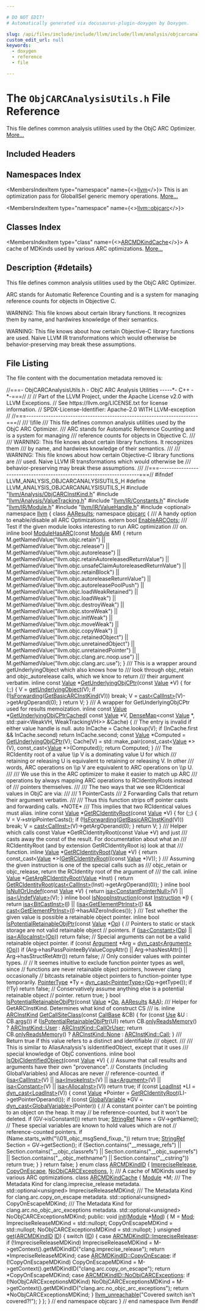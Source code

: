 ```yaml
---

# DO NOT EDIT!
# Automatically generated via docusaurus-plugin-doxygen by Doxygen.

slug: /api/files/include/include/llvm/include/llvm/analysis/objcarcanalysisutils-h
custom_edit_url: null
keywords:
  - doxygen
  - reference
  - file

---
```





# The `ObjCARCAnalysisUtils.h` File Reference

<DoxygenPage pluginConfig={pluginConfig}>

This file defines common analysis utilities used by the ObjC ARC Optimizer. <a href="#details">More...</a>

## Included Headers

<IncludesList>
<IncludesListItem
  filePath="llvm/Analysis/ObjCARCInstKind.h"
  permalink="/docs/api/files/include/include/llvm/include/llvm/analysis/objcarcinstkind-h"
  isLocal="true" />
<IncludesListItem
  filePath="llvm/Analysis/ValueTracking.h"
  permalink="/docs/api/files/include/include/llvm/include/llvm/analysis/valuetracking-h"
  isLocal="true" />
<IncludesListItem
  filePath="llvm/IR/Constants.h"
  permalink="/docs/api/files/include/include/llvm/include/llvm/ir/constants-h"
  isLocal="true" />
<IncludesListItem
  filePath="llvm/IR/Module.h"
  permalink="/docs/api/files/include/include/llvm/include/llvm/ir/module-h"
  isLocal="true" />
<IncludesListItem
  filePath="llvm/IR/ValueHandle.h"
  permalink="/docs/api/files/include/include/llvm/include/llvm/ir/valuehandle-h"
  isLocal="true" />
<IncludesListItem
  filePath="optional"
  permalink=""
  isLocal="false" />
</IncludesList>

## Namespaces Index

<MembersIndex>

<MembersIndexItem
  type="namespace"
  name={<><a href="/docs/api/namespaces/llvm">llvm</a></>}>
This is an optimization pass for GlobalISel generic memory operations. <a href="/docs/api/namespaces/llvm/#details">More...</a>
</MembersIndexItem>

<MembersIndexItem
  type="namespace"
  name={<><a href="/docs/api/namespaces/llvm/objcarc">llvm::objcarc</a></>}>
</MembersIndexItem>

</MembersIndex>

## Classes Index

<MembersIndex>

<MembersIndexItem
  type="class"
  name={<><a href="/docs/api/classes/llvm/objcarc/arcmdkindcache">ARCMDKindCache</a></>}>
A cache of MDKinds used by various ARC optimizations. <a href="/docs/api/classes/llvm/objcarc/arcmdkindcache/#details">More...</a>
</MembersIndexItem>

</MembersIndex>

## Description {#details}

This file defines common analysis utilities used by the ObjC ARC Optimizer.

ARC stands for Automatic Reference Counting and is a system for managing reference counts for objects in Objective C.

WARNING: This file knows about certain library functions. It recognizes them by name, and hardwires knowledge of their semantics.

WARNING: This file knows about how certain Objective-C library functions are used. Naive LLVM IR transformations which would otherwise be behavior-preserving may break these assumptions.

## File Listing

The file content with the documentation metadata removed is:

<ProgramListing>

<Link id="l00001" /><CodeLine lineNumber="1"><Highlight kind="comment">//===- ObjCARCAnalysisUtils.h - ObjC ARC Analysis Utilities -----&#42;- C++ -&#42;-===//</Highlight><Highlight kind="normal"></Highlight></CodeLine>
<Link id="l00002" /><CodeLine lineNumber="2"><Highlight kind="normal"></Highlight><Highlight kind="comment">//</Highlight><Highlight kind="normal"></Highlight></CodeLine>
<Link id="l00003" /><CodeLine lineNumber="3"><Highlight kind="normal"></Highlight><Highlight kind="comment">// Part of the LLVM Project, under the Apache License v2.0 with LLVM Exceptions.</Highlight><Highlight kind="normal"></Highlight></CodeLine>
<Link id="l00004" /><CodeLine lineNumber="4"><Highlight kind="normal"></Highlight><Highlight kind="comment">// See https://llvm.org/LICENSE.txt for license information.</Highlight><Highlight kind="normal"></Highlight></CodeLine>
<Link id="l00005" /><CodeLine lineNumber="5"><Highlight kind="normal"></Highlight><Highlight kind="comment">// SPDX-License-Identifier: Apache-2.0 WITH LLVM-exception</Highlight><Highlight kind="normal"></Highlight></CodeLine>
<Link id="l00006" /><CodeLine lineNumber="6"><Highlight kind="normal"></Highlight><Highlight kind="comment">//</Highlight><Highlight kind="normal"></Highlight></CodeLine>
<Link id="l00007" /><CodeLine lineNumber="7"><Highlight kind="normal"></Highlight><Highlight kind="comment">//===----------------------------------------------------------------------===//</Highlight><Highlight kind="comment"></Highlight></CodeLine>
<Link id="l00008" /><CodeLine lineNumber="8"><Highlight kind="comment">/// \\file</Highlight></CodeLine>
<Link id="l00009" /><CodeLine lineNumber="9"><Highlight kind="comment">/// This file defines common analysis utilities used by the ObjC ARC Optimizer.</Highlight></CodeLine>
<Link id="l00010" /><CodeLine lineNumber="10"><Highlight kind="comment">/// ARC stands for Automatic Reference Counting and is a system for managing</Highlight></CodeLine>
<Link id="l00011" /><CodeLine lineNumber="11"><Highlight kind="comment">/// reference counts for objects in Objective C.</Highlight></CodeLine>
<Link id="l00012" /><CodeLine lineNumber="12"><Highlight kind="comment">///</Highlight></CodeLine>
<Link id="l00013" /><CodeLine lineNumber="13"><Highlight kind="comment">/// WARNING: This file knows about certain library functions. It recognizes them</Highlight></CodeLine>
<Link id="l00014" /><CodeLine lineNumber="14"><Highlight kind="comment">/// by name, and hardwires knowledge of their semantics.</Highlight></CodeLine>
<Link id="l00015" /><CodeLine lineNumber="15"><Highlight kind="comment">///</Highlight></CodeLine>
<Link id="l00016" /><CodeLine lineNumber="16"><Highlight kind="comment">/// WARNING: This file knows about how certain Objective-C library functions are</Highlight></CodeLine>
<Link id="l00017" /><CodeLine lineNumber="17"><Highlight kind="comment">/// used. Naive LLVM IR transformations which would otherwise be</Highlight></CodeLine>
<Link id="l00018" /><CodeLine lineNumber="18"><Highlight kind="comment">/// behavior-preserving may break these assumptions.</Highlight></CodeLine>
<Link id="l00019" /><CodeLine lineNumber="19"><Highlight kind="comment">///</Highlight><Highlight kind="normal"></Highlight></CodeLine>
<Link id="l00020" /><CodeLine lineNumber="20"><Highlight kind="normal"></Highlight><Highlight kind="comment">//===----------------------------------------------------------------------===//</Highlight><Highlight kind="normal"></Highlight></CodeLine>
<Link id="l00021" /><CodeLine lineNumber="21"><Highlight kind="normal"></Highlight></CodeLine>
<Link id="l00022" /><CodeLine lineNumber="22"><Highlight kind="normal"></Highlight><Highlight kind="preprocessor">#ifndef LLVM&#95;ANALYSIS&#95;OBJCARCANALYSISUTILS&#95;H</Highlight><Highlight kind="normal"></Highlight></CodeLine>
<Link id="l00023" /><CodeLine lineNumber="23"><Highlight kind="normal"></Highlight><Highlight kind="preprocessor">#define LLVM&#95;ANALYSIS&#95;OBJCARCANALYSISUTILS&#95;H</Highlight><Highlight kind="normal"></Highlight></CodeLine>
<Link id="l00024" /><CodeLine lineNumber="24"><Highlight kind="normal"></Highlight></CodeLine>
<Link id="l00025" /><CodeLine lineNumber="25"><Highlight kind="normal"></Highlight><Highlight kind="preprocessor">#include &quot;<a href="/docs/api/files/include/include/llvm/include/llvm/analysis/objcarcinstkind-h">llvm/Analysis/ObjCARCInstKind.h</a>&quot;</Highlight><Highlight kind="normal"></Highlight></CodeLine>
<Link id="l00026" /><CodeLine lineNumber="26"><Highlight kind="normal"></Highlight><Highlight kind="preprocessor">#include &quot;<a href="/docs/api/files/include/include/llvm/include/llvm/analysis/valuetracking-h">llvm/Analysis/ValueTracking.h</a>&quot;</Highlight><Highlight kind="normal"></Highlight></CodeLine>
<Link id="l00027" /><CodeLine lineNumber="27"><Highlight kind="normal"></Highlight><Highlight kind="preprocessor">#include &quot;<a href="/docs/api/files/include/include/llvm/include/llvm/ir/constants-h">llvm/IR/Constants.h</a>&quot;</Highlight><Highlight kind="normal"></Highlight></CodeLine>
<Link id="l00028" /><CodeLine lineNumber="28"><Highlight kind="normal"></Highlight><Highlight kind="preprocessor">#include &quot;<a href="/docs/api/files/include/include/llvm/include/llvm/ir/module-h">llvm/IR/Module.h</a>&quot;</Highlight><Highlight kind="normal"></Highlight></CodeLine>
<Link id="l00029" /><CodeLine lineNumber="29"><Highlight kind="normal"></Highlight><Highlight kind="preprocessor">#include &quot;<a href="/docs/api/files/include/include/llvm/include/llvm/ir/valuehandle-h">llvm/IR/ValueHandle.h</a>&quot;</Highlight><Highlight kind="normal"></Highlight></CodeLine>
<Link id="l00030" /><CodeLine lineNumber="30"><Highlight kind="normal"></Highlight><Highlight kind="preprocessor">#include &lt;optional&gt;</Highlight><Highlight kind="normal"></Highlight></CodeLine>
<Link id="l00031" /><CodeLine lineNumber="31"><Highlight kind="normal"></Highlight></CodeLine>
<Link id="l00032" /><CodeLine lineNumber="32"><Highlight kind="normal"></Highlight><Highlight kind="keyword">namespace </Highlight><Highlight kind="normal"><a href="/docs/api/namespaces/llvm">llvm</a> &#123;</Highlight></CodeLine>
<Link id="l00033" /><CodeLine lineNumber="33"><Highlight kind="normal"></Highlight></CodeLine>
<Link id="l00034" /><CodeLine lineNumber="34"><Highlight kind="normal"></Highlight><Highlight kind="keyword">class </Highlight><Highlight kind="normal"><a href="/docs/api/classes/llvm/aaresults">AAResults</a>;</Highlight></CodeLine>
<Link id="l00035" /><CodeLine lineNumber="35"><Highlight kind="normal"></Highlight></CodeLine>
<Link id="l00036" /><CodeLine lineNumber="36"><Highlight kind="normal"></Highlight><Highlight kind="keyword">namespace </Highlight><Highlight kind="normal"><a href="/docs/api/namespaces/llvm/objcarc">objcarc</a> &#123;</Highlight></CodeLine>
<Link id="l00037" /><CodeLine lineNumber="37"><Highlight kind="normal"></Highlight><Highlight kind="comment"></Highlight></CodeLine>
<Link id="l00038" /><CodeLine lineNumber="38"><Highlight kind="comment">/// A handy option to enable/disable all ARC Optimizations.</Highlight><Highlight kind="normal"></Highlight></CodeLine>
<Link id="l00039" /><CodeLine lineNumber="39"><Highlight kind="normal"></Highlight><Highlight kind="keyword">extern</Highlight><Highlight kind="normal"> </Highlight><Highlight kind="keywordtype">bool</Highlight><Highlight kind="normal"> <a href="/docs/api/namespaces/llvm/objcarc/#a6771e7364c5ab8a6354f744fe5bbc62b">EnableARCOpts</a>;</Highlight></CodeLine>
<Link id="l00040" /><CodeLine lineNumber="40"><Highlight kind="normal"></Highlight><Highlight kind="comment"></Highlight></CodeLine>
<Link id="l00041" /><CodeLine lineNumber="41"><Highlight kind="comment">/// Test if the given module looks interesting to run ARC optimization</Highlight></CodeLine>
<Link id="l00042" /><CodeLine lineNumber="42"><Highlight kind="comment">/// on.</Highlight><Highlight kind="normal"></Highlight></CodeLine>
<Link id="l00043" /><CodeLine lineNumber="43" lineLink="/docs/api/namespaces/llvm/objcarc/#a255df46f4454af8706323670d5e7f7b6"><Highlight kind="normal"></Highlight><Highlight kind="keyword">inline</Highlight><Highlight kind="normal"> </Highlight><Highlight kind="keywordtype">bool</Highlight><Highlight kind="normal"> <a href="/docs/api/namespaces/llvm/objcarc/#a255df46f4454af8706323670d5e7f7b6">ModuleHasARC</a>(</Highlight><Highlight kind="keyword">const</Highlight><Highlight kind="normal"> <a href="/docs/api/classes/llvm/module">Module</a> &amp;M) &#123;</Highlight></CodeLine>
<Link id="l00044" /><CodeLine lineNumber="44"><Highlight kind="normal">  </Highlight><Highlight kind="keywordflow">return</Highlight><Highlight kind="normal"> M.getNamedValue(</Highlight><Highlight kind="stringliteral">&quot;llvm.objc.retain&quot;</Highlight><Highlight kind="normal">) ||</Highlight></CodeLine>
<Link id="l00045" /><CodeLine lineNumber="45"><Highlight kind="normal">         M.getNamedValue(</Highlight><Highlight kind="stringliteral">&quot;llvm.objc.release&quot;</Highlight><Highlight kind="normal">) ||</Highlight></CodeLine>
<Link id="l00046" /><CodeLine lineNumber="46"><Highlight kind="normal">         M.getNamedValue(</Highlight><Highlight kind="stringliteral">&quot;llvm.objc.autorelease&quot;</Highlight><Highlight kind="normal">) ||</Highlight></CodeLine>
<Link id="l00047" /><CodeLine lineNumber="47"><Highlight kind="normal">         M.getNamedValue(</Highlight><Highlight kind="stringliteral">&quot;llvm.objc.retainAutoreleasedReturnValue&quot;</Highlight><Highlight kind="normal">) ||</Highlight></CodeLine>
<Link id="l00048" /><CodeLine lineNumber="48"><Highlight kind="normal">         M.getNamedValue(</Highlight><Highlight kind="stringliteral">&quot;llvm.objc.unsafeClaimAutoreleasedReturnValue&quot;</Highlight><Highlight kind="normal">) ||</Highlight></CodeLine>
<Link id="l00049" /><CodeLine lineNumber="49"><Highlight kind="normal">         M.getNamedValue(</Highlight><Highlight kind="stringliteral">&quot;llvm.objc.retainBlock&quot;</Highlight><Highlight kind="normal">) ||</Highlight></CodeLine>
<Link id="l00050" /><CodeLine lineNumber="50"><Highlight kind="normal">         M.getNamedValue(</Highlight><Highlight kind="stringliteral">&quot;llvm.objc.autoreleaseReturnValue&quot;</Highlight><Highlight kind="normal">) ||</Highlight></CodeLine>
<Link id="l00051" /><CodeLine lineNumber="51"><Highlight kind="normal">         M.getNamedValue(</Highlight><Highlight kind="stringliteral">&quot;llvm.objc.autoreleasePoolPush&quot;</Highlight><Highlight kind="normal">) ||</Highlight></CodeLine>
<Link id="l00052" /><CodeLine lineNumber="52"><Highlight kind="normal">         M.getNamedValue(</Highlight><Highlight kind="stringliteral">&quot;llvm.objc.loadWeakRetained&quot;</Highlight><Highlight kind="normal">) ||</Highlight></CodeLine>
<Link id="l00053" /><CodeLine lineNumber="53"><Highlight kind="normal">         M.getNamedValue(</Highlight><Highlight kind="stringliteral">&quot;llvm.objc.loadWeak&quot;</Highlight><Highlight kind="normal">) ||</Highlight></CodeLine>
<Link id="l00054" /><CodeLine lineNumber="54"><Highlight kind="normal">         M.getNamedValue(</Highlight><Highlight kind="stringliteral">&quot;llvm.objc.destroyWeak&quot;</Highlight><Highlight kind="normal">) ||</Highlight></CodeLine>
<Link id="l00055" /><CodeLine lineNumber="55"><Highlight kind="normal">         M.getNamedValue(</Highlight><Highlight kind="stringliteral">&quot;llvm.objc.storeWeak&quot;</Highlight><Highlight kind="normal">) ||</Highlight></CodeLine>
<Link id="l00056" /><CodeLine lineNumber="56"><Highlight kind="normal">         M.getNamedValue(</Highlight><Highlight kind="stringliteral">&quot;llvm.objc.initWeak&quot;</Highlight><Highlight kind="normal">) ||</Highlight></CodeLine>
<Link id="l00057" /><CodeLine lineNumber="57"><Highlight kind="normal">         M.getNamedValue(</Highlight><Highlight kind="stringliteral">&quot;llvm.objc.moveWeak&quot;</Highlight><Highlight kind="normal">) ||</Highlight></CodeLine>
<Link id="l00058" /><CodeLine lineNumber="58"><Highlight kind="normal">         M.getNamedValue(</Highlight><Highlight kind="stringliteral">&quot;llvm.objc.copyWeak&quot;</Highlight><Highlight kind="normal">) ||</Highlight></CodeLine>
<Link id="l00059" /><CodeLine lineNumber="59"><Highlight kind="normal">         M.getNamedValue(</Highlight><Highlight kind="stringliteral">&quot;llvm.objc.retainedObject&quot;</Highlight><Highlight kind="normal">) ||</Highlight></CodeLine>
<Link id="l00060" /><CodeLine lineNumber="60"><Highlight kind="normal">         M.getNamedValue(</Highlight><Highlight kind="stringliteral">&quot;llvm.objc.unretainedObject&quot;</Highlight><Highlight kind="normal">) ||</Highlight></CodeLine>
<Link id="l00061" /><CodeLine lineNumber="61"><Highlight kind="normal">         M.getNamedValue(</Highlight><Highlight kind="stringliteral">&quot;llvm.objc.unretainedPointer&quot;</Highlight><Highlight kind="normal">) ||</Highlight></CodeLine>
<Link id="l00062" /><CodeLine lineNumber="62"><Highlight kind="normal">         M.getNamedValue(</Highlight><Highlight kind="stringliteral">&quot;llvm.objc.clang.arc.noop.use&quot;</Highlight><Highlight kind="normal">) ||</Highlight></CodeLine>
<Link id="l00063" /><CodeLine lineNumber="63"><Highlight kind="normal">         M.getNamedValue(</Highlight><Highlight kind="stringliteral">&quot;llvm.objc.clang.arc.use&quot;</Highlight><Highlight kind="normal">);</Highlight></CodeLine>
<Link id="l00064" /><CodeLine lineNumber="64"><Highlight kind="normal">&#125;</Highlight></CodeLine>
<Link id="l00065" /><CodeLine lineNumber="65"><Highlight kind="normal"></Highlight><Highlight kind="comment"></Highlight></CodeLine>
<Link id="l00066" /><CodeLine lineNumber="66"><Highlight kind="comment">/// This is a wrapper around getUnderlyingObject which also knows how to</Highlight></CodeLine>
<Link id="l00067" /><CodeLine lineNumber="67"><Highlight kind="comment">/// look through objc&#95;retain and objc&#95;autorelease calls, which we know to return</Highlight></CodeLine>
<Link id="l00068" /><CodeLine lineNumber="68"><Highlight kind="comment">/// their argument verbatim.</Highlight><Highlight kind="normal"></Highlight></CodeLine>
<Link id="l00069" /><CodeLine lineNumber="69" lineLink="/docs/api/namespaces/llvm/objcarc/#ac420b82af0836c9c4312b413c8a0b6b4"><Highlight kind="normal"></Highlight><Highlight kind="keyword">inline</Highlight><Highlight kind="normal"> </Highlight><Highlight kind="keyword">const</Highlight><Highlight kind="normal"> <a href="/docs/api/classes/llvm/value">Value</a> &#42;<a href="/docs/api/namespaces/llvm/objcarc/#ac420b82af0836c9c4312b413c8a0b6b4">GetUnderlyingObjCPtr</a>(</Highlight><Highlight kind="keyword">const</Highlight><Highlight kind="normal"> <a href="/docs/api/classes/llvm/value">Value</a> &#42;V) &#123;</Highlight></CodeLine>
<Link id="l00070" /><CodeLine lineNumber="70"><Highlight kind="normal">  </Highlight><Highlight kind="keywordflow">for</Highlight><Highlight kind="normal"> (;;) &#123;</Highlight></CodeLine>
<Link id="l00071" /><CodeLine lineNumber="71"><Highlight kind="normal">    V = <a href="/docs/api/namespaces/llvm/#a3b1c5788b85ffa254be0e834edf5cf8f">getUnderlyingObject</a>(V);</Highlight></CodeLine>
<Link id="l00072" /><CodeLine lineNumber="72"><Highlight kind="normal">    </Highlight><Highlight kind="keywordflow">if</Highlight><Highlight kind="normal"> (!<a href="/docs/api/namespaces/llvm/objcarc/#a7137a432b1d5406783f79dd29fc591fb">IsForwarding</a>(<a href="/docs/api/namespaces/llvm/objcarc/#a86cdbdf3773be3c67bc193b473b75708">GetBasicARCInstKind</a>(V)))</Highlight></CodeLine>
<Link id="l00073" /><CodeLine lineNumber="73"><Highlight kind="normal">      </Highlight><Highlight kind="keywordflow">break</Highlight><Highlight kind="normal">;</Highlight></CodeLine>
<Link id="l00074" /><CodeLine lineNumber="74"><Highlight kind="normal">    V = <a href="/docs/api/namespaces/llvm/#ac4fc845f5ed92de63cd4474f128f5fc5">cast&lt;CallInst&gt;</a>(V)-&gt;getArgOperand(0);</Highlight></CodeLine>
<Link id="l00075" /><CodeLine lineNumber="75"><Highlight kind="normal">  &#125;</Highlight></CodeLine>
<Link id="l00076" /><CodeLine lineNumber="76"><Highlight kind="normal"></Highlight></CodeLine>
<Link id="l00077" /><CodeLine lineNumber="77"><Highlight kind="normal">  </Highlight><Highlight kind="keywordflow">return</Highlight><Highlight kind="normal"> V;</Highlight></CodeLine>
<Link id="l00078" /><CodeLine lineNumber="78"><Highlight kind="normal">&#125;</Highlight></CodeLine>
<Link id="l00079" /><CodeLine lineNumber="79"><Highlight kind="normal"></Highlight><Highlight kind="comment"></Highlight></CodeLine>
<Link id="l00080" /><CodeLine lineNumber="80"><Highlight kind="comment">/// A wrapper for GetUnderlyingObjCPtr used for results memoization.</Highlight><Highlight kind="normal"></Highlight></CodeLine>
<Link id="l00081" /><CodeLine lineNumber="81" lineLink="/docs/api/namespaces/llvm/objcarc/#a890cd42b6738df7f1159aa2d61f22876"><Highlight kind="normal"></Highlight><Highlight kind="keyword">inline</Highlight><Highlight kind="normal"> </Highlight><Highlight kind="keyword">const</Highlight><Highlight kind="normal"> <a href="/docs/api/classes/llvm/value">Value</a> &#42;<a href="/docs/api/namespaces/llvm/objcarc/#a890cd42b6738df7f1159aa2d61f22876">GetUnderlyingObjCPtrCached</a>(</Highlight></CodeLine>
<Link id="l00082" /><CodeLine lineNumber="82"><Highlight kind="normal">    </Highlight><Highlight kind="keyword">const</Highlight><Highlight kind="normal"> <a href="/docs/api/classes/llvm/value">Value</a> &#42;V,</Highlight></CodeLine>
<Link id="l00083" /><CodeLine lineNumber="83"><Highlight kind="normal">    <a href="/docs/api/classes/llvm/densemap">DenseMap</a>&lt;</Highlight><Highlight kind="keyword">const</Highlight><Highlight kind="normal"> <a href="/docs/api/classes/llvm/value">Value</a> &#42;, std::pair&lt;WeakVH, WeakTrackingVH&gt;&gt; &amp;Cache) &#123;</Highlight></CodeLine>
<Link id="l00084" /><CodeLine lineNumber="84"><Highlight kind="normal">  </Highlight><Highlight kind="comment">// The entry is invalid if either value handle is null.</Highlight><Highlight kind="normal"></Highlight></CodeLine>
<Link id="l00085" /><CodeLine lineNumber="85"><Highlight kind="normal">  </Highlight><Highlight kind="keyword">auto</Highlight><Highlight kind="normal"> InCache = Cache.lookup(V);</Highlight></CodeLine>
<Link id="l00086" /><CodeLine lineNumber="86"><Highlight kind="normal">  </Highlight><Highlight kind="keywordflow">if</Highlight><Highlight kind="normal"> (InCache.first &amp;&amp; InCache.second)</Highlight></CodeLine>
<Link id="l00087" /><CodeLine lineNumber="87"><Highlight kind="normal">    </Highlight><Highlight kind="keywordflow">return</Highlight><Highlight kind="normal"> InCache.second;</Highlight></CodeLine>
<Link id="l00088" /><CodeLine lineNumber="88"><Highlight kind="normal"></Highlight></CodeLine>
<Link id="l00089" /><CodeLine lineNumber="89"><Highlight kind="normal">  </Highlight><Highlight kind="keyword">const</Highlight><Highlight kind="normal"> <a href="/docs/api/classes/llvm/value">Value</a> &#42;Computed = <a href="/docs/api/namespaces/llvm/objcarc/#ac420b82af0836c9c4312b413c8a0b6b4">GetUnderlyingObjCPtr</a>(V);</Highlight></CodeLine>
<Link id="l00090" /><CodeLine lineNumber="90"><Highlight kind="normal">  Cache&#91;V&#93; =</Highlight></CodeLine>
<Link id="l00091" /><CodeLine lineNumber="91"><Highlight kind="normal">      std::make&#95;pair(</Highlight><Highlight kind="keyword">const&#95;cast&lt;</Highlight><Highlight kind="normal"><a href="/docs/api/classes/llvm/value">Value</a> &#42;</Highlight><Highlight kind="keyword">&gt;</Highlight><Highlight kind="normal">(V), </Highlight><Highlight kind="keyword">const&#95;cast&lt;</Highlight><Highlight kind="normal"><a href="/docs/api/classes/llvm/value">Value</a> &#42;</Highlight><Highlight kind="keyword">&gt;</Highlight><Highlight kind="normal">(Computed));</Highlight></CodeLine>
<Link id="l00092" /><CodeLine lineNumber="92"><Highlight kind="normal">  </Highlight><Highlight kind="keywordflow">return</Highlight><Highlight kind="normal"> Computed;</Highlight></CodeLine>
<Link id="l00093" /><CodeLine lineNumber="93"><Highlight kind="normal">&#125;</Highlight></CodeLine>
<Link id="l00094" /><CodeLine lineNumber="94"><Highlight kind="normal"></Highlight><Highlight kind="comment"></Highlight></CodeLine>
<Link id="l00095" /><CodeLine lineNumber="95"><Highlight kind="comment">/// The RCIdentity root of a value \\p V is a dominating value U for which</Highlight></CodeLine>
<Link id="l00096" /><CodeLine lineNumber="96"><Highlight kind="comment">/// retaining or releasing U is equivalent to retaining or releasing V. In other</Highlight></CodeLine>
<Link id="l00097" /><CodeLine lineNumber="97"><Highlight kind="comment">/// words, ARC operations on \\p V are equivalent to ARC operations on \\p U.</Highlight></CodeLine>
<Link id="l00098" /><CodeLine lineNumber="98"><Highlight kind="comment">///</Highlight></CodeLine>
<Link id="l00099" /><CodeLine lineNumber="99"><Highlight kind="comment">/// We use this in the ARC optimizer to make it easier to match up ARC</Highlight></CodeLine>
<Link id="l00100" /><CodeLine lineNumber="100"><Highlight kind="comment">/// operations by always mapping ARC operations to RCIdentityRoots instead of</Highlight></CodeLine>
<Link id="l00101" /><CodeLine lineNumber="101"><Highlight kind="comment">/// pointers themselves.</Highlight></CodeLine>
<Link id="l00102" /><CodeLine lineNumber="102"><Highlight kind="comment">///</Highlight></CodeLine>
<Link id="l00103" /><CodeLine lineNumber="103"><Highlight kind="comment">/// The two ways that we see RCIdentical values in ObjC are via:</Highlight></CodeLine>
<Link id="l00104" /><CodeLine lineNumber="104"><Highlight kind="comment">///</Highlight></CodeLine>
<Link id="l00105" /><CodeLine lineNumber="105"><Highlight kind="comment">///   1 PointerCasts</Highlight></CodeLine>
<Link id="l00106" /><CodeLine lineNumber="106"><Highlight kind="comment">///   2 Forwarding Calls that return their argument verbatim.</Highlight></CodeLine>
<Link id="l00107" /><CodeLine lineNumber="107"><Highlight kind="comment">///</Highlight></CodeLine>
<Link id="l00108" /><CodeLine lineNumber="108"><Highlight kind="comment">/// Thus this function strips off pointer casts and forwarding calls. &#42;NOTE&#42;</Highlight></CodeLine>
<Link id="l00109" /><CodeLine lineNumber="109"><Highlight kind="comment">/// This implies that two RCIdentical values must alias.</Highlight><Highlight kind="normal"></Highlight></CodeLine>
<Link id="l00110" /><CodeLine lineNumber="110" lineLink="/docs/api/namespaces/llvm/objcarc/#ac5d623f0353e96c824196d6f6abc2dca"><Highlight kind="normal"></Highlight><Highlight kind="keyword">inline</Highlight><Highlight kind="normal"> </Highlight><Highlight kind="keyword">const</Highlight><Highlight kind="normal"> <a href="/docs/api/classes/llvm/value">Value</a> &#42;<a href="/docs/api/namespaces/llvm/objcarc/#ac5d623f0353e96c824196d6f6abc2dca">GetRCIdentityRoot</a>(</Highlight><Highlight kind="keyword">const</Highlight><Highlight kind="normal"> <a href="/docs/api/classes/llvm/value">Value</a> &#42;V) &#123;</Highlight></CodeLine>
<Link id="l00111" /><CodeLine lineNumber="111"><Highlight kind="normal">  </Highlight><Highlight kind="keywordflow">for</Highlight><Highlight kind="normal"> (;;) &#123;</Highlight></CodeLine>
<Link id="l00112" /><CodeLine lineNumber="112"><Highlight kind="normal">    V = V-&gt;stripPointerCasts();</Highlight></CodeLine>
<Link id="l00113" /><CodeLine lineNumber="113"><Highlight kind="normal">    </Highlight><Highlight kind="keywordflow">if</Highlight><Highlight kind="normal"> (!<a href="/docs/api/namespaces/llvm/objcarc/#a7137a432b1d5406783f79dd29fc591fb">IsForwarding</a>(<a href="/docs/api/namespaces/llvm/objcarc/#a86cdbdf3773be3c67bc193b473b75708">GetBasicARCInstKind</a>(V)))</Highlight></CodeLine>
<Link id="l00114" /><CodeLine lineNumber="114"><Highlight kind="normal">      </Highlight><Highlight kind="keywordflow">break</Highlight><Highlight kind="normal">;</Highlight></CodeLine>
<Link id="l00115" /><CodeLine lineNumber="115"><Highlight kind="normal">    V = <a href="/docs/api/namespaces/llvm/#ac4fc845f5ed92de63cd4474f128f5fc5">cast&lt;CallInst&gt;</a>(V)-&gt;getArgOperand(0);</Highlight></CodeLine>
<Link id="l00116" /><CodeLine lineNumber="116"><Highlight kind="normal">  &#125;</Highlight></CodeLine>
<Link id="l00117" /><CodeLine lineNumber="117"><Highlight kind="normal">  </Highlight><Highlight kind="keywordflow">return</Highlight><Highlight kind="normal"> V;</Highlight></CodeLine>
<Link id="l00118" /><CodeLine lineNumber="118"><Highlight kind="normal">&#125;</Highlight></CodeLine>
<Link id="l00119" /><CodeLine lineNumber="119"><Highlight kind="normal"></Highlight><Highlight kind="comment"></Highlight></CodeLine>
<Link id="l00120" /><CodeLine lineNumber="120"><Highlight kind="comment">/// Helper which calls const Value &#42;GetRCIdentityRoot(const Value &#42;V) and just</Highlight></CodeLine>
<Link id="l00121" /><CodeLine lineNumber="121"><Highlight kind="comment">/// casts away the const of the result. For documentation about what an</Highlight></CodeLine>
<Link id="l00122" /><CodeLine lineNumber="122"><Highlight kind="comment">/// RCIdentityRoot (and by extension GetRCIdentityRoot is) look at that</Highlight></CodeLine>
<Link id="l00123" /><CodeLine lineNumber="123"><Highlight kind="comment">/// function.</Highlight><Highlight kind="normal"></Highlight></CodeLine>
<Link id="l00124" /><CodeLine lineNumber="124" lineLink="/docs/api/namespaces/llvm/objcarc/#af0c2a3f45b5e3083ccb5561163fcdf20"><Highlight kind="normal"></Highlight><Highlight kind="keyword">inline</Highlight><Highlight kind="normal"> <a href="/docs/api/classes/llvm/value">Value</a> &#42;<a href="/docs/api/namespaces/llvm/objcarc/#ac5d623f0353e96c824196d6f6abc2dca">GetRCIdentityRoot</a>(<a href="/docs/api/classes/llvm/value">Value</a> &#42;V) &#123;</Highlight></CodeLine>
<Link id="l00125" /><CodeLine lineNumber="125"><Highlight kind="normal">  </Highlight><Highlight kind="keywordflow">return</Highlight><Highlight kind="normal"> </Highlight><Highlight kind="keyword">const&#95;cast&lt;</Highlight><Highlight kind="normal"><a href="/docs/api/classes/llvm/value">Value</a> &#42;</Highlight><Highlight kind="keyword">&gt;</Highlight><Highlight kind="normal">(<a href="/docs/api/namespaces/llvm/objcarc/#ac5d623f0353e96c824196d6f6abc2dca">GetRCIdentityRoot</a>((</Highlight><Highlight kind="keyword">const</Highlight><Highlight kind="normal"> <a href="/docs/api/classes/llvm/value">Value</a> &#42;)V));</Highlight></CodeLine>
<Link id="l00126" /><CodeLine lineNumber="126"><Highlight kind="normal">&#125;</Highlight></CodeLine>
<Link id="l00127" /><CodeLine lineNumber="127"><Highlight kind="normal"></Highlight><Highlight kind="comment"></Highlight></CodeLine>
<Link id="l00128" /><CodeLine lineNumber="128"><Highlight kind="comment">/// Assuming the given instruction is one of the special calls such as</Highlight></CodeLine>
<Link id="l00129" /><CodeLine lineNumber="129"><Highlight kind="comment">/// objc&#95;retain or objc&#95;release, return the RCIdentity root of the argument of</Highlight></CodeLine>
<Link id="l00130" /><CodeLine lineNumber="130"><Highlight kind="comment">/// the call.</Highlight><Highlight kind="normal"></Highlight></CodeLine>
<Link id="l00131" /><CodeLine lineNumber="131" lineLink="/docs/api/namespaces/llvm/objcarc/#aa76bc27e7a62bc63263463a83525948f"><Highlight kind="normal"></Highlight><Highlight kind="keyword">inline</Highlight><Highlight kind="normal"> <a href="/docs/api/classes/llvm/value">Value</a> &#42;<a href="/docs/api/namespaces/llvm/objcarc/#aa76bc27e7a62bc63263463a83525948f">GetArgRCIdentityRoot</a>(<a href="/docs/api/classes/llvm/value">Value</a> &#42;Inst) &#123;</Highlight></CodeLine>
<Link id="l00132" /><CodeLine lineNumber="132"><Highlight kind="normal">  </Highlight><Highlight kind="keywordflow">return</Highlight><Highlight kind="normal"> <a href="/docs/api/namespaces/llvm/objcarc/#ac5d623f0353e96c824196d6f6abc2dca">GetRCIdentityRoot</a>(<a href="/docs/api/namespaces/llvm/#ac4fc845f5ed92de63cd4474f128f5fc5">cast&lt;CallInst&gt;</a>(Inst)-&gt;getArgOperand(0));</Highlight></CodeLine>
<Link id="l00133" /><CodeLine lineNumber="133"><Highlight kind="normal">&#125;</Highlight></CodeLine>
<Link id="l00134" /><CodeLine lineNumber="134"><Highlight kind="normal"></Highlight></CodeLine>
<Link id="l00135" /><CodeLine lineNumber="135" lineLink="/docs/api/namespaces/llvm/objcarc/#a4097309046dda09214babc993d35c679"><Highlight kind="normal"></Highlight><Highlight kind="keyword">inline</Highlight><Highlight kind="normal"> </Highlight><Highlight kind="keywordtype">bool</Highlight><Highlight kind="normal"> <a href="/docs/api/namespaces/llvm/objcarc/#a4097309046dda09214babc993d35c679">IsNullOrUndef</a>(</Highlight><Highlight kind="keyword">const</Highlight><Highlight kind="normal"> <a href="/docs/api/classes/llvm/value">Value</a> &#42;V) &#123;</Highlight></CodeLine>
<Link id="l00136" /><CodeLine lineNumber="136"><Highlight kind="normal">  </Highlight><Highlight kind="keywordflow">return</Highlight><Highlight kind="normal"> <a href="/docs/api/namespaces/llvm/#a92ca992e52dddc420f4b069cae06dfbe">isa&lt;ConstantPointerNull&gt;</a>(V) || <a href="/docs/api/namespaces/llvm/#a92ca992e52dddc420f4b069cae06dfbe">isa&lt;UndefValue&gt;</a>(V);</Highlight></CodeLine>
<Link id="l00137" /><CodeLine lineNumber="137"><Highlight kind="normal">&#125;</Highlight></CodeLine>
<Link id="l00138" /><CodeLine lineNumber="138"><Highlight kind="normal"></Highlight></CodeLine>
<Link id="l00139" /><CodeLine lineNumber="139" lineLink="/docs/api/namespaces/llvm/objcarc/#a77c263e77abfad00d916622aec23d468"><Highlight kind="normal"></Highlight><Highlight kind="keyword">inline</Highlight><Highlight kind="normal"> </Highlight><Highlight kind="keywordtype">bool</Highlight><Highlight kind="normal"> <a href="/docs/api/namespaces/llvm/objcarc/#a77c263e77abfad00d916622aec23d468">IsNoopInstruction</a>(</Highlight><Highlight kind="keyword">const</Highlight><Highlight kind="normal"> <a href="/docs/api/classes/llvm/instruction">Instruction</a> &#42;<a href="/docs/api/files/lib/lib/support/md5-cpp/#ac0eafdc9ee161b71e7af98af736952fd">I</a>) &#123;</Highlight></CodeLine>
<Link id="l00140" /><CodeLine lineNumber="140"><Highlight kind="normal">  </Highlight><Highlight kind="keywordflow">return</Highlight><Highlight kind="normal"> <a href="/docs/api/namespaces/llvm/#a92ca992e52dddc420f4b069cae06dfbe">isa&lt;BitCastInst&gt;</a>(<a href="/docs/api/files/lib/lib/support/md5-cpp/#ac0eafdc9ee161b71e7af98af736952fd">I</a>) ||</Highlight></CodeLine>
<Link id="l00141" /><CodeLine lineNumber="141"><Highlight kind="normal">    (<a href="/docs/api/namespaces/llvm/#a92ca992e52dddc420f4b069cae06dfbe">isa&lt;GetElementPtrInst&gt;</a>(<a href="/docs/api/files/lib/lib/support/md5-cpp/#ac0eafdc9ee161b71e7af98af736952fd">I</a>) &amp;&amp;</Highlight></CodeLine>
<Link id="l00142" /><CodeLine lineNumber="142"><Highlight kind="normal">     <a href="/docs/api/namespaces/llvm/#ac4fc845f5ed92de63cd4474f128f5fc5">cast&lt;GetElementPtrInst&gt;</a>(<a href="/docs/api/files/lib/lib/support/md5-cpp/#ac0eafdc9ee161b71e7af98af736952fd">I</a>)-&gt;hasAllZeroIndices());</Highlight></CodeLine>
<Link id="l00143" /><CodeLine lineNumber="143"><Highlight kind="normal">&#125;</Highlight></CodeLine>
<Link id="l00144" /><CodeLine lineNumber="144"><Highlight kind="normal"></Highlight><Highlight kind="comment"></Highlight></CodeLine>
<Link id="l00145" /><CodeLine lineNumber="145"><Highlight kind="comment">/// Test whether the given value is possible a retainable object pointer.</Highlight><Highlight kind="normal"></Highlight></CodeLine>
<Link id="l00146" /><CodeLine lineNumber="146" lineLink="/docs/api/namespaces/llvm/objcarc/#a10a73dc24c3b6d92fb9d444bd3d1b012"><Highlight kind="normal"></Highlight><Highlight kind="keyword">inline</Highlight><Highlight kind="normal"> </Highlight><Highlight kind="keywordtype">bool</Highlight><Highlight kind="normal"> <a href="/docs/api/namespaces/llvm/objcarc/#a10a73dc24c3b6d92fb9d444bd3d1b012">IsPotentialRetainableObjPtr</a>(</Highlight><Highlight kind="keyword">const</Highlight><Highlight kind="normal"> <a href="/docs/api/classes/llvm/value">Value</a> &#42;<a href="/docs/api/namespaces/llvm/#ab471937b9a227e70c7fe8bd9604014d6">Op</a>) &#123;</Highlight></CodeLine>
<Link id="l00147" /><CodeLine lineNumber="147"><Highlight kind="normal">  </Highlight><Highlight kind="comment">// Pointers to static or stack storage are not valid retainable object</Highlight><Highlight kind="normal"></Highlight></CodeLine>
<Link id="l00148" /><CodeLine lineNumber="148"><Highlight kind="normal">  </Highlight><Highlight kind="comment">// pointers.</Highlight><Highlight kind="normal"></Highlight></CodeLine>
<Link id="l00149" /><CodeLine lineNumber="149"><Highlight kind="normal">  </Highlight><Highlight kind="keywordflow">if</Highlight><Highlight kind="normal"> (<a href="/docs/api/namespaces/llvm/#a92ca992e52dddc420f4b069cae06dfbe">isa&lt;Constant&gt;</a>(<a href="/docs/api/namespaces/llvm/#ab471937b9a227e70c7fe8bd9604014d6">Op</a>) || <a href="/docs/api/namespaces/llvm/#a92ca992e52dddc420f4b069cae06dfbe">isa&lt;AllocaInst&gt;</a>(<a href="/docs/api/namespaces/llvm/#ab471937b9a227e70c7fe8bd9604014d6">Op</a>))</Highlight></CodeLine>
<Link id="l00150" /><CodeLine lineNumber="150"><Highlight kind="normal">    </Highlight><Highlight kind="keywordflow">return</Highlight><Highlight kind="normal"> </Highlight><Highlight kind="keyword">false</Highlight><Highlight kind="normal">;</Highlight></CodeLine>
<Link id="l00151" /><CodeLine lineNumber="151"><Highlight kind="normal">  </Highlight><Highlight kind="comment">// Special arguments can not be a valid retainable object pointer.</Highlight><Highlight kind="normal"></Highlight></CodeLine>
<Link id="l00152" /><CodeLine lineNumber="152"><Highlight kind="normal">  </Highlight><Highlight kind="keywordflow">if</Highlight><Highlight kind="normal"> (</Highlight><Highlight kind="keyword">const</Highlight><Highlight kind="normal"> <a href="/docs/api/classes/llvm/argument">Argument</a> &#42;Arg = <a href="/docs/api/namespaces/llvm/#a22eeee01734061ac1b31ccd994c49eef">dyn&#95;cast&lt;Argument&gt;</a>(<a href="/docs/api/namespaces/llvm/#ab471937b9a227e70c7fe8bd9604014d6">Op</a>))</Highlight></CodeLine>
<Link id="l00153" /><CodeLine lineNumber="153"><Highlight kind="normal">    </Highlight><Highlight kind="keywordflow">if</Highlight><Highlight kind="normal"> (Arg-&gt;hasPassPointeeByValueCopyAttr() || Arg-&gt;hasNestAttr() ||</Highlight></CodeLine>
<Link id="l00154" /><CodeLine lineNumber="154"><Highlight kind="normal">        Arg-&gt;hasStructRetAttr())</Highlight></CodeLine>
<Link id="l00155" /><CodeLine lineNumber="155"><Highlight kind="normal">      </Highlight><Highlight kind="keywordflow">return</Highlight><Highlight kind="normal"> </Highlight><Highlight kind="keyword">false</Highlight><Highlight kind="normal">;</Highlight></CodeLine>
<Link id="l00156" /><CodeLine lineNumber="156"><Highlight kind="normal">  </Highlight><Highlight kind="comment">// Only consider values with pointer types.</Highlight><Highlight kind="normal"></Highlight></CodeLine>
<Link id="l00157" /><CodeLine lineNumber="157"><Highlight kind="normal">  </Highlight><Highlight kind="comment">//</Highlight><Highlight kind="normal"></Highlight></CodeLine>
<Link id="l00158" /><CodeLine lineNumber="158"><Highlight kind="normal">  </Highlight><Highlight kind="comment">// It seemes intuitive to exclude function pointer types as well, since</Highlight><Highlight kind="normal"></Highlight></CodeLine>
<Link id="l00159" /><CodeLine lineNumber="159"><Highlight kind="normal">  </Highlight><Highlight kind="comment">// functions are never retainable object pointers, however clang occasionally</Highlight><Highlight kind="normal"></Highlight></CodeLine>
<Link id="l00160" /><CodeLine lineNumber="160"><Highlight kind="normal">  </Highlight><Highlight kind="comment">// bitcasts retainable object pointers to function-pointer type temporarily.</Highlight><Highlight kind="normal"></Highlight></CodeLine>
<Link id="l00161" /><CodeLine lineNumber="161"><Highlight kind="normal">  <a href="/docs/api/classes/llvm/pointertype">PointerType</a> &#42;Ty = <a href="/docs/api/namespaces/llvm/#a22eeee01734061ac1b31ccd994c49eef">dyn&#95;cast&lt;PointerType&gt;</a>(<a href="/docs/api/namespaces/llvm/#ab471937b9a227e70c7fe8bd9604014d6">Op</a>-&gt;getType());</Highlight></CodeLine>
<Link id="l00162" /><CodeLine lineNumber="162"><Highlight kind="normal">  </Highlight><Highlight kind="keywordflow">if</Highlight><Highlight kind="normal"> (!Ty)</Highlight></CodeLine>
<Link id="l00163" /><CodeLine lineNumber="163"><Highlight kind="normal">    </Highlight><Highlight kind="keywordflow">return</Highlight><Highlight kind="normal"> </Highlight><Highlight kind="keyword">false</Highlight><Highlight kind="normal">;</Highlight></CodeLine>
<Link id="l00164" /><CodeLine lineNumber="164"><Highlight kind="normal">  </Highlight><Highlight kind="comment">// Conservatively assume anything else is a potential retainable object</Highlight><Highlight kind="normal"></Highlight></CodeLine>
<Link id="l00165" /><CodeLine lineNumber="165"><Highlight kind="normal">  </Highlight><Highlight kind="comment">// pointer.</Highlight><Highlight kind="normal"></Highlight></CodeLine>
<Link id="l00166" /><CodeLine lineNumber="166"><Highlight kind="normal">  </Highlight><Highlight kind="keywordflow">return</Highlight><Highlight kind="normal"> </Highlight><Highlight kind="keyword">true</Highlight><Highlight kind="normal">;</Highlight></CodeLine>
<Link id="l00167" /><CodeLine lineNumber="167"><Highlight kind="normal">&#125;</Highlight></CodeLine>
<Link id="l00168" /><CodeLine lineNumber="168"><Highlight kind="normal"></Highlight></CodeLine>
<Link id="l00169" /><CodeLine lineNumber="169"><Highlight kind="normal"></Highlight><Highlight kind="keywordtype">bool</Highlight><Highlight kind="normal"> <a href="/docs/api/namespaces/llvm/objcarc/#a10a73dc24c3b6d92fb9d444bd3d1b012">IsPotentialRetainableObjPtr</a>(</Highlight><Highlight kind="keyword">const</Highlight><Highlight kind="normal"> <a href="/docs/api/classes/llvm/value">Value</a> &#42;<a href="/docs/api/namespaces/llvm/#ab471937b9a227e70c7fe8bd9604014d6">Op</a>, <a href="/docs/api/classes/llvm/aaresults">AAResults</a> &amp;<a href="/docs/api/namespaces/llvm/aa">AA</a>);</Highlight></CodeLine>
<Link id="l00170" /><CodeLine lineNumber="170"><Highlight kind="normal"></Highlight><Highlight kind="comment"></Highlight></CodeLine>
<Link id="l00171" /><CodeLine lineNumber="171"><Highlight kind="comment">/// Helper for GetARCInstKind. Determines what kind of construct CS</Highlight></CodeLine>
<Link id="l00172" /><CodeLine lineNumber="172"><Highlight kind="comment">/// is.</Highlight><Highlight kind="normal"></Highlight></CodeLine>
<Link id="l00173" /><CodeLine lineNumber="173" lineLink="/docs/api/namespaces/llvm/objcarc/#a3bc18cb70ac72d463ce6ee68cbc00d64"><Highlight kind="normal"></Highlight><Highlight kind="keyword">inline</Highlight><Highlight kind="normal"> <a href="/docs/api/namespaces/llvm/objcarc/#a494b44abeacdfac8bb26d3203571d1c2">ARCInstKind</a> <a href="/docs/api/namespaces/llvm/objcarc/#a3bc18cb70ac72d463ce6ee68cbc00d64">GetCallSiteClass</a>(</Highlight><Highlight kind="keyword">const</Highlight><Highlight kind="normal"> <a href="/docs/api/classes/llvm/callbase">CallBase</a> &amp;CB) &#123;</Highlight></CodeLine>
<Link id="l00174" /><CodeLine lineNumber="174"><Highlight kind="normal">  </Highlight><Highlight kind="keywordflow">for</Highlight><Highlight kind="normal"> (</Highlight><Highlight kind="keyword">const</Highlight><Highlight kind="normal"> <a href="/docs/api/classes/llvm/use">Use</a> &amp;U : CB.<a href="/docs/api/classes/llvm/callbase/#ad027ea8803d83ee19b9a2e13aec6d655">args</a>())</Highlight></CodeLine>
<Link id="l00175" /><CodeLine lineNumber="175"><Highlight kind="normal">    </Highlight><Highlight kind="keywordflow">if</Highlight><Highlight kind="normal"> (<a href="/docs/api/namespaces/llvm/objcarc/#a10a73dc24c3b6d92fb9d444bd3d1b012">IsPotentialRetainableObjPtr</a>(U))</Highlight></CodeLine>
<Link id="l00176" /><CodeLine lineNumber="176"><Highlight kind="normal">      </Highlight><Highlight kind="keywordflow">return</Highlight><Highlight kind="normal"> CB.<a href="/docs/api/classes/llvm/callbase/#a857a8c38e4856efec047cc914c25b692">onlyReadsMemory</a>() ? <a href="/docs/api/namespaces/llvm/objcarc/#a494b44abeacdfac8bb26d3203571d1c2a8f9bfe9d1345237cb3b2b205864da075">ARCInstKind::User</a> : <a href="/docs/api/namespaces/llvm/objcarc/#a494b44abeacdfac8bb26d3203571d1c2a216b693ce70a5639bd2e33cdbb0d82d8">ARCInstKind::CallOrUser</a>;</Highlight></CodeLine>
<Link id="l00177" /><CodeLine lineNumber="177"><Highlight kind="normal"></Highlight></CodeLine>
<Link id="l00178" /><CodeLine lineNumber="178"><Highlight kind="normal">  </Highlight><Highlight kind="keywordflow">return</Highlight><Highlight kind="normal"> CB.<a href="/docs/api/classes/llvm/callbase/#a857a8c38e4856efec047cc914c25b692">onlyReadsMemory</a>() ? <a href="/docs/api/namespaces/llvm/objcarc/#a494b44abeacdfac8bb26d3203571d1c2a6adf97f83acf6453d4a6a4b1070f3754">ARCInstKind::None</a> : <a href="/docs/api/namespaces/llvm/objcarc/#a494b44abeacdfac8bb26d3203571d1c2ac3755e61202abd74da5885d2e9c9160e">ARCInstKind::Call</a>;</Highlight></CodeLine>
<Link id="l00179" /><CodeLine lineNumber="179"><Highlight kind="normal">&#125;</Highlight></CodeLine>
<Link id="l00180" /><CodeLine lineNumber="180"><Highlight kind="normal"></Highlight><Highlight kind="comment"></Highlight></CodeLine>
<Link id="l00181" /><CodeLine lineNumber="181"><Highlight kind="comment">/// Return true if this value refers to a distinct and identifiable</Highlight></CodeLine>
<Link id="l00182" /><CodeLine lineNumber="182"><Highlight kind="comment">/// object.</Highlight></CodeLine>
<Link id="l00183" /><CodeLine lineNumber="183"><Highlight kind="comment">///</Highlight></CodeLine>
<Link id="l00184" /><CodeLine lineNumber="184"><Highlight kind="comment">/// This is similar to AliasAnalysis&#39;s isIdentifiedObject, except that it uses</Highlight></CodeLine>
<Link id="l00185" /><CodeLine lineNumber="185"><Highlight kind="comment">/// special knowledge of ObjC conventions.</Highlight><Highlight kind="normal"></Highlight></CodeLine>
<Link id="l00186" /><CodeLine lineNumber="186" lineLink="/docs/api/namespaces/llvm/objcarc/#a509cccdade23eb44c7f84b31238dd52c"><Highlight kind="normal"></Highlight><Highlight kind="keyword">inline</Highlight><Highlight kind="normal"> </Highlight><Highlight kind="keywordtype">bool</Highlight><Highlight kind="normal"> <a href="/docs/api/namespaces/llvm/objcarc/#a509cccdade23eb44c7f84b31238dd52c">IsObjCIdentifiedObject</a>(</Highlight><Highlight kind="keyword">const</Highlight><Highlight kind="normal"> <a href="/docs/api/classes/llvm/value">Value</a> &#42;V) &#123;</Highlight></CodeLine>
<Link id="l00187" /><CodeLine lineNumber="187"><Highlight kind="normal">  </Highlight><Highlight kind="comment">// Assume that call results and arguments have their own &quot;provenance&quot;.</Highlight><Highlight kind="normal"></Highlight></CodeLine>
<Link id="l00188" /><CodeLine lineNumber="188"><Highlight kind="normal">  </Highlight><Highlight kind="comment">// Constants (including GlobalVariables) and Allocas are never</Highlight><Highlight kind="normal"></Highlight></CodeLine>
<Link id="l00189" /><CodeLine lineNumber="189"><Highlight kind="normal">  </Highlight><Highlight kind="comment">// reference-counted.</Highlight><Highlight kind="normal"></Highlight></CodeLine>
<Link id="l00190" /><CodeLine lineNumber="190"><Highlight kind="normal">  </Highlight><Highlight kind="keywordflow">if</Highlight><Highlight kind="normal"> (<a href="/docs/api/namespaces/llvm/#a92ca992e52dddc420f4b069cae06dfbe">isa&lt;CallInst&gt;</a>(V) || <a href="/docs/api/namespaces/llvm/#a92ca992e52dddc420f4b069cae06dfbe">isa&lt;InvokeInst&gt;</a>(V) ||</Highlight></CodeLine>
<Link id="l00191" /><CodeLine lineNumber="191"><Highlight kind="normal">      <a href="/docs/api/namespaces/llvm/#a92ca992e52dddc420f4b069cae06dfbe">isa&lt;Argument&gt;</a>(V) || <a href="/docs/api/namespaces/llvm/#a92ca992e52dddc420f4b069cae06dfbe">isa&lt;Constant&gt;</a>(V) ||</Highlight></CodeLine>
<Link id="l00192" /><CodeLine lineNumber="192"><Highlight kind="normal">      <a href="/docs/api/namespaces/llvm/#a92ca992e52dddc420f4b069cae06dfbe">isa&lt;AllocaInst&gt;</a>(V))</Highlight></CodeLine>
<Link id="l00193" /><CodeLine lineNumber="193"><Highlight kind="normal">    </Highlight><Highlight kind="keywordflow">return</Highlight><Highlight kind="normal"> </Highlight><Highlight kind="keyword">true</Highlight><Highlight kind="normal">;</Highlight></CodeLine>
<Link id="l00194" /><CodeLine lineNumber="194"><Highlight kind="normal"></Highlight></CodeLine>
<Link id="l00195" /><CodeLine lineNumber="195"><Highlight kind="normal">  </Highlight><Highlight kind="keywordflow">if</Highlight><Highlight kind="normal"> (</Highlight><Highlight kind="keyword">const</Highlight><Highlight kind="normal"> <a href="/docs/api/classes/llvm/loadinst">LoadInst</a> &#42;LI = <a href="/docs/api/namespaces/llvm/#a22eeee01734061ac1b31ccd994c49eef">dyn&#95;cast&lt;LoadInst&gt;</a>(V)) &#123;</Highlight></CodeLine>
<Link id="l00196" /><CodeLine lineNumber="196"><Highlight kind="normal">    </Highlight><Highlight kind="keyword">const</Highlight><Highlight kind="normal"> <a href="/docs/api/classes/llvm/value">Value</a> &#42;Pointer =</Highlight></CodeLine>
<Link id="l00197" /><CodeLine lineNumber="197"><Highlight kind="normal">      <a href="/docs/api/namespaces/llvm/objcarc/#ac5d623f0353e96c824196d6f6abc2dca">GetRCIdentityRoot</a>(LI-&gt;getPointerOperand());</Highlight></CodeLine>
<Link id="l00198" /><CodeLine lineNumber="198"><Highlight kind="normal">    </Highlight><Highlight kind="keywordflow">if</Highlight><Highlight kind="normal"> (</Highlight><Highlight kind="keyword">const</Highlight><Highlight kind="normal"> <a href="/docs/api/classes/llvm/globalvariable">GlobalVariable</a> &#42;GV = <a href="/docs/api/namespaces/llvm/#a22eeee01734061ac1b31ccd994c49eef">dyn&#95;cast&lt;GlobalVariable&gt;</a>(Pointer)) &#123;</Highlight></CodeLine>
<Link id="l00199" /><CodeLine lineNumber="199"><Highlight kind="normal">      </Highlight><Highlight kind="comment">// A constant pointer can&#39;t be pointing to an object on the heap. It may</Highlight><Highlight kind="normal"></Highlight></CodeLine>
<Link id="l00200" /><CodeLine lineNumber="200"><Highlight kind="normal">      </Highlight><Highlight kind="comment">// be reference-counted, but it won&#39;t be deleted.</Highlight><Highlight kind="normal"></Highlight></CodeLine>
<Link id="l00201" /><CodeLine lineNumber="201"><Highlight kind="normal">      </Highlight><Highlight kind="keywordflow">if</Highlight><Highlight kind="normal"> (GV-&gt;isConstant())</Highlight></CodeLine>
<Link id="l00202" /><CodeLine lineNumber="202"><Highlight kind="normal">        </Highlight><Highlight kind="keywordflow">return</Highlight><Highlight kind="normal"> </Highlight><Highlight kind="keyword">true</Highlight><Highlight kind="normal">;</Highlight></CodeLine>
<Link id="l00203" /><CodeLine lineNumber="203"><Highlight kind="normal">      <a href="/docs/api/classes/llvm/stringref">StringRef</a> Name = GV-&gt;getName();</Highlight></CodeLine>
<Link id="l00204" /><CodeLine lineNumber="204"><Highlight kind="normal">      </Highlight><Highlight kind="comment">// These special variables are known to hold values which are not</Highlight><Highlight kind="normal"></Highlight></CodeLine>
<Link id="l00205" /><CodeLine lineNumber="205"><Highlight kind="normal">      </Highlight><Highlight kind="comment">// reference-counted pointers.</Highlight><Highlight kind="normal"></Highlight></CodeLine>
<Link id="l00206" /><CodeLine lineNumber="206"><Highlight kind="normal">      </Highlight><Highlight kind="keywordflow">if</Highlight><Highlight kind="normal"> (Name.starts&#95;with(</Highlight><Highlight kind="stringliteral">&quot;\\01l&#95;objc&#95;msgSend&#95;fixup&#95;&quot;</Highlight><Highlight kind="normal">))</Highlight></CodeLine>
<Link id="l00207" /><CodeLine lineNumber="207"><Highlight kind="normal">        </Highlight><Highlight kind="keywordflow">return</Highlight><Highlight kind="normal"> </Highlight><Highlight kind="keyword">true</Highlight><Highlight kind="normal">;</Highlight></CodeLine>
<Link id="l00208" /><CodeLine lineNumber="208"><Highlight kind="normal"></Highlight></CodeLine>
<Link id="l00209" /><CodeLine lineNumber="209"><Highlight kind="normal">      <a href="/docs/api/classes/llvm/stringref">StringRef</a> Section = GV-&gt;getSection();</Highlight></CodeLine>
<Link id="l00210" /><CodeLine lineNumber="210"><Highlight kind="normal">      </Highlight><Highlight kind="keywordflow">if</Highlight><Highlight kind="normal"> (Section.contains(</Highlight><Highlight kind="stringliteral">&quot;&#95;&#95;message&#95;refs&quot;</Highlight><Highlight kind="normal">) ||</Highlight></CodeLine>
<Link id="l00211" /><CodeLine lineNumber="211"><Highlight kind="normal">          Section.contains(</Highlight><Highlight kind="stringliteral">&quot;&#95;&#95;objc&#95;classrefs&quot;</Highlight><Highlight kind="normal">) ||</Highlight></CodeLine>
<Link id="l00212" /><CodeLine lineNumber="212"><Highlight kind="normal">          Section.contains(</Highlight><Highlight kind="stringliteral">&quot;&#95;&#95;objc&#95;superrefs&quot;</Highlight><Highlight kind="normal">) ||</Highlight></CodeLine>
<Link id="l00213" /><CodeLine lineNumber="213"><Highlight kind="normal">          Section.contains(</Highlight><Highlight kind="stringliteral">&quot;&#95;&#95;objc&#95;methname&quot;</Highlight><Highlight kind="normal">) || Section.contains(</Highlight><Highlight kind="stringliteral">&quot;&#95;&#95;cstring&quot;</Highlight><Highlight kind="normal">))</Highlight></CodeLine>
<Link id="l00214" /><CodeLine lineNumber="214"><Highlight kind="normal">        </Highlight><Highlight kind="keywordflow">return</Highlight><Highlight kind="normal"> </Highlight><Highlight kind="keyword">true</Highlight><Highlight kind="normal">;</Highlight></CodeLine>
<Link id="l00215" /><CodeLine lineNumber="215"><Highlight kind="normal">    &#125;</Highlight></CodeLine>
<Link id="l00216" /><CodeLine lineNumber="216"><Highlight kind="normal">  &#125;</Highlight></CodeLine>
<Link id="l00217" /><CodeLine lineNumber="217"><Highlight kind="normal"></Highlight></CodeLine>
<Link id="l00218" /><CodeLine lineNumber="218"><Highlight kind="normal">  </Highlight><Highlight kind="keywordflow">return</Highlight><Highlight kind="normal"> </Highlight><Highlight kind="keyword">false</Highlight><Highlight kind="normal">;</Highlight></CodeLine>
<Link id="l00219" /><CodeLine lineNumber="219"><Highlight kind="normal">&#125;</Highlight></CodeLine>
<Link id="l00220" /><CodeLine lineNumber="220"><Highlight kind="normal"></Highlight></CodeLine>
<Link id="l00221" /><CodeLine lineNumber="221" lineLink="/docs/api/namespaces/llvm/objcarc/#a749ec59e4812b00a3cf7e7036fb39c06"><Highlight kind="normal"></Highlight><Highlight kind="keyword">enum class</Highlight><Highlight kind="normal"> <a href="/docs/api/namespaces/llvm/objcarc/#a749ec59e4812b00a3cf7e7036fb39c06">ARCMDKindID</a> &#123;</Highlight></CodeLine>
<Link id="l00222" /><CodeLine lineNumber="222" lineLink="/docs/api/namespaces/llvm/objcarc/#a749ec59e4812b00a3cf7e7036fb39c06ab1ec2e3fd61b7a763d9173e07016906c"><Highlight kind="normal">  <a href="/docs/api/namespaces/llvm/objcarc/#a749ec59e4812b00a3cf7e7036fb39c06ab1ec2e3fd61b7a763d9173e07016906c">ImpreciseRelease</a>,</Highlight></CodeLine>
<Link id="l00223" /><CodeLine lineNumber="223" lineLink="/docs/api/namespaces/llvm/objcarc/#a749ec59e4812b00a3cf7e7036fb39c06a385ea43b0901f4c23e77e7e1c92026fb"><Highlight kind="normal">  <a href="/docs/api/namespaces/llvm/objcarc/#a749ec59e4812b00a3cf7e7036fb39c06a385ea43b0901f4c23e77e7e1c92026fb">CopyOnEscape</a>,</Highlight></CodeLine>
<Link id="l00224" /><CodeLine lineNumber="224" lineLink="/docs/api/namespaces/llvm/objcarc/#a749ec59e4812b00a3cf7e7036fb39c06adfb5efff844959d1f14f5450c9cefe8f"><Highlight kind="normal">  <a href="/docs/api/namespaces/llvm/objcarc/#a749ec59e4812b00a3cf7e7036fb39c06adfb5efff844959d1f14f5450c9cefe8f">NoObjCARCExceptions</a>,</Highlight></CodeLine>
<Link id="l00225" /><CodeLine lineNumber="225"><Highlight kind="normal">&#125;;</Highlight></CodeLine>
<Link id="l00226" /><CodeLine lineNumber="226"><Highlight kind="normal"></Highlight><Highlight kind="comment"></Highlight></CodeLine>
<Link id="l00227" /><CodeLine lineNumber="227"><Highlight kind="comment">/// A cache of MDKinds used by various ARC optimizations.</Highlight><Highlight kind="normal"></Highlight></CodeLine>
<Link id="l00228" /><CodeLine lineNumber="228" lineLink="/docs/api/classes/llvm/objcarc/arcmdkindcache"><Highlight kind="normal"></Highlight><Highlight kind="keyword">class </Highlight><Highlight kind="normal"><a href="/docs/api/classes/llvm/objcarc/arcmdkindcache">ARCMDKindCache</a> &#123;</Highlight></CodeLine>
<Link id="l00229" /><CodeLine lineNumber="229"><Highlight kind="normal">  <a href="/docs/api/classes/llvm/module">Module</a> &#42;M;</Highlight></CodeLine>
<Link id="l00230" /><CodeLine lineNumber="230"><Highlight kind="normal"></Highlight><Highlight kind="comment"></Highlight></CodeLine>
<Link id="l00231" /><CodeLine lineNumber="231"><Highlight kind="comment">  /// The Metadata Kind for clang.imprecise&#95;release metadata.</Highlight><Highlight kind="normal"></Highlight></CodeLine>
<Link id="l00232" /><CodeLine lineNumber="232"><Highlight kind="normal">  std::optional&lt;unsigned&gt; ImpreciseReleaseMDKind;</Highlight></CodeLine>
<Link id="l00233" /><CodeLine lineNumber="233"><Highlight kind="normal"></Highlight><Highlight kind="comment"></Highlight></CodeLine>
<Link id="l00234" /><CodeLine lineNumber="234"><Highlight kind="comment">  /// The Metadata Kind for clang.arc.copy&#95;on&#95;escape metadata.</Highlight><Highlight kind="normal"></Highlight></CodeLine>
<Link id="l00235" /><CodeLine lineNumber="235"><Highlight kind="normal">  std::optional&lt;unsigned&gt; CopyOnEscapeMDKind;</Highlight></CodeLine>
<Link id="l00236" /><CodeLine lineNumber="236"><Highlight kind="normal"></Highlight><Highlight kind="comment"></Highlight></CodeLine>
<Link id="l00237" /><CodeLine lineNumber="237"><Highlight kind="comment">  /// The Metadata Kind for clang.arc.no&#95;objc&#95;arc&#95;exceptions metadata.</Highlight><Highlight kind="normal"></Highlight></CodeLine>
<Link id="l00238" /><CodeLine lineNumber="238"><Highlight kind="normal">  std::optional&lt;unsigned&gt; NoObjCARCExceptionsMDKind;</Highlight></CodeLine>
<Link id="l00239" /><CodeLine lineNumber="239"><Highlight kind="normal"></Highlight></CodeLine>
<Link id="l00240" /><CodeLine lineNumber="240"><Highlight kind="normal"></Highlight><Highlight kind="keyword">public</Highlight><Highlight kind="normal">:</Highlight></CodeLine>
<Link id="l00241" /><CodeLine lineNumber="241" lineLink="/docs/api/classes/llvm/objcarc/arcmdkindcache/#ac5f061881a93af61a34d1dca1a0036dc"><Highlight kind="normal">  </Highlight><Highlight kind="keywordtype">void</Highlight><Highlight kind="normal"> <a href="/docs/api/classes/llvm/objcarc/arcmdkindcache/#ac5f061881a93af61a34d1dca1a0036dc">init</a>(<a href="/docs/api/classes/llvm/module">Module</a> &#42;<a href="/docs/api/namespaces/llvm/#a9db8c44b250b90e3ab7e4d144e7c9c2ea7aeb0277500c86e4aa6bd23f9a737942">Mod</a>) &#123;</Highlight></CodeLine>
<Link id="l00242" /><CodeLine lineNumber="242"><Highlight kind="normal">    M = <a href="/docs/api/namespaces/llvm/#a9db8c44b250b90e3ab7e4d144e7c9c2ea7aeb0277500c86e4aa6bd23f9a737942">Mod</a>;</Highlight></CodeLine>
<Link id="l00243" /><CodeLine lineNumber="243"><Highlight kind="normal">    ImpreciseReleaseMDKind = std::nullopt;</Highlight></CodeLine>
<Link id="l00244" /><CodeLine lineNumber="244"><Highlight kind="normal">    CopyOnEscapeMDKind = std::nullopt;</Highlight></CodeLine>
<Link id="l00245" /><CodeLine lineNumber="245"><Highlight kind="normal">    NoObjCARCExceptionsMDKind = std::nullopt;</Highlight></CodeLine>
<Link id="l00246" /><CodeLine lineNumber="246"><Highlight kind="normal">  &#125;</Highlight></CodeLine>
<Link id="l00247" /><CodeLine lineNumber="247"><Highlight kind="normal"></Highlight></CodeLine>
<Link id="l00248" /><CodeLine lineNumber="248" lineLink="/docs/api/classes/llvm/objcarc/arcmdkindcache/#a062cf10f8ea9fc45291d700b2e8da648"><Highlight kind="normal">  </Highlight><Highlight kind="keywordtype">unsigned</Highlight><Highlight kind="normal"> <a href="/docs/api/classes/llvm/objcarc/arcmdkindcache/#a062cf10f8ea9fc45291d700b2e8da648">get</a>(<a href="/docs/api/namespaces/llvm/objcarc/#a749ec59e4812b00a3cf7e7036fb39c06">ARCMDKindID</a> <a href="/docs/api/namespaces/llvm/callingconv/#abdf8cf606905c10634e831390981b0ed">ID</a>) &#123;</Highlight></CodeLine>
<Link id="l00249" /><CodeLine lineNumber="249"><Highlight kind="normal">    </Highlight><Highlight kind="keywordflow">switch</Highlight><Highlight kind="normal"> (<a href="/docs/api/namespaces/llvm/callingconv/#abdf8cf606905c10634e831390981b0ed">ID</a>) &#123;</Highlight></CodeLine>
<Link id="l00250" /><CodeLine lineNumber="250"><Highlight kind="normal">    </Highlight><Highlight kind="keywordflow">case</Highlight><Highlight kind="normal"> <a href="/docs/api/namespaces/llvm/objcarc/#a749ec59e4812b00a3cf7e7036fb39c06ab1ec2e3fd61b7a763d9173e07016906c">ARCMDKindID::ImpreciseRelease</a>:</Highlight></CodeLine>
<Link id="l00251" /><CodeLine lineNumber="251"><Highlight kind="normal">      </Highlight><Highlight kind="keywordflow">if</Highlight><Highlight kind="normal"> (!ImpreciseReleaseMDKind)</Highlight></CodeLine>
<Link id="l00252" /><CodeLine lineNumber="252"><Highlight kind="normal">        ImpreciseReleaseMDKind =</Highlight></CodeLine>
<Link id="l00253" /><CodeLine lineNumber="253"><Highlight kind="normal">            M-&gt;getContext().getMDKindID(</Highlight><Highlight kind="stringliteral">&quot;clang.imprecise&#95;release&quot;</Highlight><Highlight kind="normal">);</Highlight></CodeLine>
<Link id="l00254" /><CodeLine lineNumber="254"><Highlight kind="normal">      </Highlight><Highlight kind="keywordflow">return</Highlight><Highlight kind="normal"> &#42;ImpreciseReleaseMDKind;</Highlight></CodeLine>
<Link id="l00255" /><CodeLine lineNumber="255"><Highlight kind="normal">    </Highlight><Highlight kind="keywordflow">case</Highlight><Highlight kind="normal"> <a href="/docs/api/namespaces/llvm/objcarc/#a749ec59e4812b00a3cf7e7036fb39c06a385ea43b0901f4c23e77e7e1c92026fb">ARCMDKindID::CopyOnEscape</a>:</Highlight></CodeLine>
<Link id="l00256" /><CodeLine lineNumber="256"><Highlight kind="normal">      </Highlight><Highlight kind="keywordflow">if</Highlight><Highlight kind="normal"> (!CopyOnEscapeMDKind)</Highlight></CodeLine>
<Link id="l00257" /><CodeLine lineNumber="257"><Highlight kind="normal">        CopyOnEscapeMDKind =</Highlight></CodeLine>
<Link id="l00258" /><CodeLine lineNumber="258"><Highlight kind="normal">            M-&gt;getContext().getMDKindID(</Highlight><Highlight kind="stringliteral">&quot;clang.arc.copy&#95;on&#95;escape&quot;</Highlight><Highlight kind="normal">);</Highlight></CodeLine>
<Link id="l00259" /><CodeLine lineNumber="259"><Highlight kind="normal">      </Highlight><Highlight kind="keywordflow">return</Highlight><Highlight kind="normal"> &#42;CopyOnEscapeMDKind;</Highlight></CodeLine>
<Link id="l00260" /><CodeLine lineNumber="260"><Highlight kind="normal">    </Highlight><Highlight kind="keywordflow">case</Highlight><Highlight kind="normal"> <a href="/docs/api/namespaces/llvm/objcarc/#a749ec59e4812b00a3cf7e7036fb39c06adfb5efff844959d1f14f5450c9cefe8f">ARCMDKindID::NoObjCARCExceptions</a>:</Highlight></CodeLine>
<Link id="l00261" /><CodeLine lineNumber="261"><Highlight kind="normal">      </Highlight><Highlight kind="keywordflow">if</Highlight><Highlight kind="normal"> (!NoObjCARCExceptionsMDKind)</Highlight></CodeLine>
<Link id="l00262" /><CodeLine lineNumber="262"><Highlight kind="normal">        NoObjCARCExceptionsMDKind =</Highlight></CodeLine>
<Link id="l00263" /><CodeLine lineNumber="263"><Highlight kind="normal">            M-&gt;getContext().getMDKindID(</Highlight><Highlight kind="stringliteral">&quot;clang.arc.no&#95;objc&#95;arc&#95;exceptions&quot;</Highlight><Highlight kind="normal">);</Highlight></CodeLine>
<Link id="l00264" /><CodeLine lineNumber="264"><Highlight kind="normal">      </Highlight><Highlight kind="keywordflow">return</Highlight><Highlight kind="normal"> &#42;NoObjCARCExceptionsMDKind;</Highlight></CodeLine>
<Link id="l00265" /><CodeLine lineNumber="265"><Highlight kind="normal">    &#125;</Highlight></CodeLine>
<Link id="l00266" /><CodeLine lineNumber="266"><Highlight kind="normal">    <a href="/docs/api/files/include/include/llvm/include/llvm/support/errorhandling-h/#ace243f5c25697a1107cce46626b3dc94">llvm&#95;unreachable</a>(</Highlight><Highlight kind="stringliteral">&quot;Covered switch isn&#39;t covered?!&quot;</Highlight><Highlight kind="normal">);</Highlight></CodeLine>
<Link id="l00267" /><CodeLine lineNumber="267"><Highlight kind="normal">  &#125;</Highlight></CodeLine>
<Link id="l00268" /><CodeLine lineNumber="268"><Highlight kind="normal">&#125;;</Highlight></CodeLine>
<Link id="l00269" /><CodeLine lineNumber="269"><Highlight kind="normal"></Highlight></CodeLine>
<Link id="l00270" /><CodeLine lineNumber="270"><Highlight kind="normal">&#125; </Highlight><Highlight kind="comment">// end namespace objcarc</Highlight><Highlight kind="normal"></Highlight></CodeLine>
<Link id="l00271" /><CodeLine lineNumber="271"><Highlight kind="normal">&#125; </Highlight><Highlight kind="comment">// end namespace llvm</Highlight><Highlight kind="normal"></Highlight></CodeLine>
<Link id="l00272" /><CodeLine lineNumber="272"><Highlight kind="normal"></Highlight></CodeLine>
<Link id="l00273" /><CodeLine lineNumber="273"><Highlight kind="normal"></Highlight><Highlight kind="preprocessor">#endif</Highlight></CodeLine>

</ProgramListing>

</DoxygenPage>
